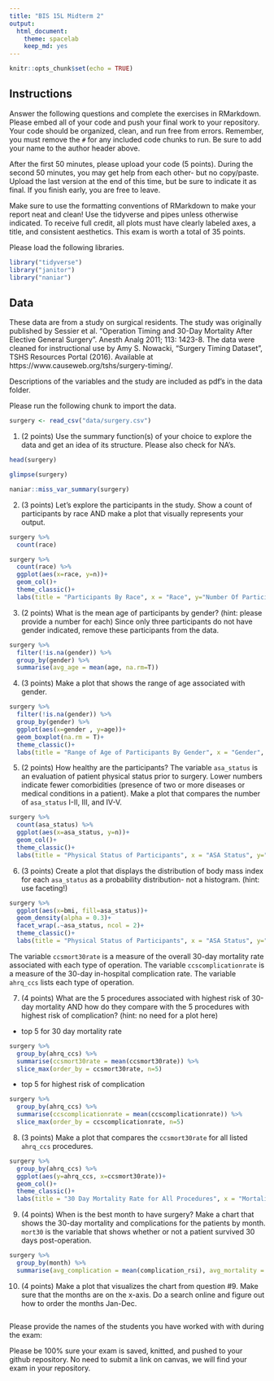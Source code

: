 ```yaml
---
title: "BIS 15L Midterm 2"
output:
  html_document: 
    theme: spacelab
    keep_md: yes
---
```


```r
knitr::opts_chunk$set(echo = TRUE)
```

## Instructions
Answer the following questions and complete the exercises in RMarkdown. Please embed all of your code and push your final work to your repository. Your code should be organized, clean, and run free from errors. Remember, you must remove the `#` for any included code chunks to run. Be sure to add your name to the author header above.  

After the first 50 minutes, please upload your code (5 points). During the second 50 minutes, you may get help from each other- but no copy/paste. Upload the last version at the end of this time, but be sure to indicate it as final. If you finish early, you are free to leave.

Make sure to use the formatting conventions of RMarkdown to make your report neat and clean! Use the tidyverse and pipes unless otherwise indicated. To receive full credit, all plots must have clearly labeled axes, a title, and consistent aesthetics. This exam is worth a total of 35 points. 

Please load the following libraries.
```r
library("tidyverse")
library("janitor")
library("naniar")
```

## Data
These data are from a study on surgical residents. The study was originally published by Sessier et al. “Operation Timing and 30-Day Mortality After Elective General Surgery”. Anesth Analg 2011; 113: 1423-8. The data were cleaned for instructional use by Amy S. Nowacki, “Surgery Timing Dataset”, TSHS Resources Portal (2016). Available at https://www.causeweb.org/tshs/surgery-timing/.

Descriptions of the variables and the study are included as pdf's in the data folder.  

Please run the following chunk to import the data.
```r
surgery <- read_csv("data/surgery.csv")
```

1. (2 points) Use the summary function(s) of your choice to explore the data and get an idea of its structure. Please also check for NA's.
```r
head(surgery)
```

```r
glimpse(surgery)
```
```r
naniar::miss_var_summary(surgery)
```

2. (3 points) Let's explore the participants in the study. Show a count of participants by race AND make a plot that visually represents your output.
```r
surgery %>% 
  count(race)
```
```r
surgery %>% 
  count(race) %>% 
  ggplot(aes(x=race, y=n))+
  geom_col()+
  theme_classic()+
  labs(title = "Participants By Race", x = "Race", y="Number Of Participants")
```

3. (2 points) What is the mean age of participants by gender? (hint: please provide a number for each) Since only three participants do not have gender indicated, remove these participants from the data.
```r
surgery %>% 
  filter(!is.na(gender)) %>% 
  group_by(gender) %>% 
  summarise(avg_age = mean(age, na.rm=T))
```

4. (3 points) Make a plot that shows the range of age associated with gender.
```r
surgery %>% 
  filter(!is.na(gender)) %>% 
  group_by(gender) %>% 
  ggplot(aes(x=gender , y=age))+
  geom_boxplot(na.rm = T)+
  theme_classic()+
  labs(title = "Range of Age of Participants By Gender", x = "Gender", y="Age")
```

5. (2 points) How healthy are the participants? The variable `asa_status` is an evaluation of patient physical status prior to surgery. Lower numbers indicate fewer comorbidities (presence of two or more diseases or medical conditions in a patient). Make a plot that compares the number of `asa_status` I-II, III, and IV-V.
```r
surgery %>% 
  count(asa_status) %>% 
  ggplot(aes(x=asa_status, y=n))+
  geom_col()+
  theme_classic()+
  labs(title = "Physical Status of Participants", x = "ASA Status", y="Number of Participants")
```

6. (3 points) Create a plot that displays the distribution of body mass index for each `asa_status` as a probability distribution- not a histogram. (hint: use faceting!)
```r
surgery %>% 
  ggplot(aes(x=bmi, fill=asa_status))+
  geom_density(alpha = 0.3)+
  facet_wrap(.~asa_status, ncol = 2)+
  theme_classic()+
  labs(title = "Physical Status of Participants", x = "ASA Status", y="Number of Participants")
```

The variable `ccsmort30rate` is a measure of the overall 30-day mortality rate associated with each type of operation. The variable `ccscomplicationrate` is a measure of the 30-day in-hospital complication rate. The variable `ahrq_ccs` lists each type of operation. 

7. (4 points) What are the 5 procedures associated with highest risk of 30-day mortality AND how do they compare with the 5 procedures with highest risk of complication? (hint: no need for a plot here)

- top 5 for 30 day mortality rate
```r
surgery %>%
  group_by(ahrq_ccs) %>% 
  summarise(ccsmort30rate = mean(ccsmort30rate)) %>%
  slice_max(order_by = ccsmort30rate, n=5)
```
- top 5 for highest risk of complication
```r
surgery %>%
  group_by(ahrq_ccs) %>% 
  summarise(ccscomplicationrate = mean(ccscomplicationrate)) %>%
  slice_max(order_by = ccscomplicationrate, n=5)
```

8. (3 points) Make a plot that compares the `ccsmort30rate` for all listed `ahrq_ccs` procedures.
```r
surgery %>% 
  group_by(ahrq_ccs) %>% 
  ggplot(aes(y=ahrq_ccs, x=ccsmort30rate))+
  geom_col()+
  theme_classic()+
  labs(title = "30 Day Mortality Rate for All Procedures", x = "Mortality Rate", y="Procedure")
```

9. (4 points) When is the best month to have surgery? Make a chart that shows the 30-day mortality and complications for the patients by month. `mort30` is the variable that shows whether or not a patient survived 30 days post-operation.
```r
surgery %>% 
  group_by(month) %>% 
  summarise(avg_complication = mean(complication_rsi), avg_mortality = mean(mortality_rsi))
```

10. (4 points) Make a plot that visualizes the chart from question #9. Make sure that the months are on the x-axis. Do a search online and figure out how to order the months Jan-Dec.
```r

```

Please provide the names of the students you have worked with with during the exam:

Please be 100% sure your exam is saved, knitted, and pushed to your github repository. No need to submit a link on canvas, we will find your exam in your repository.